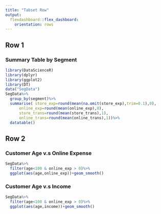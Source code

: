 ---
title: "Tabset Row"
output: 
  flexdashboard::flex_dashboard:
    orientation: rows
---

Row 1 
-----------------------------------------------------------------------

### Summary Table by Segment

```{r}
library(DataScienceR)
library(dplyr)
library(ggplot2)
library(DT)
data("SegData")
SegData%>%
  group_by(segment)%>%
  summarise( store_exp=round(mean(na.omit(store_exp),trim=0.1),0),
      online_exp=round(mean(online_exp),0),
      store_trans=round(mean(store_trans),1),
      online_trans=round(mean(online_trans),1))%>%
  datatable()
```

Row 2 {.tabset  .tabset-fade}
-----------------------------------------------------------------------

### Customer Age v.s Online Expense

```{r}
SegData%>%
  filter(age<100 & online_exp > 0)%>%
  ggplot(aes(age,online_exp))+geom_smooth()
```

### Customer Age v.s Income

```{r}
SegData%>%
  filter(age<100 & online_exp > 0)%>%
  ggplot(aes(age,income))+geom_smooth()
```

